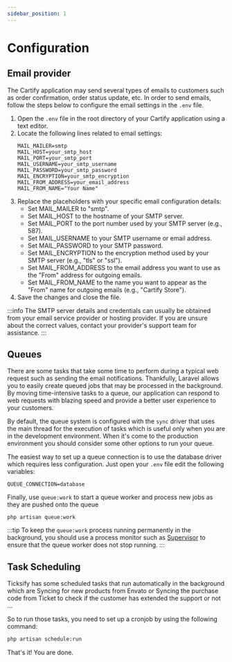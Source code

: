 ```yaml
---
sidebar_position: 1
---
```



# Configuration
<TOCInline toc={toc}/>

## Email provider

The Cartify application may send several types of emails to customers such as order confirmation, order status update, etc. In order to send emails, follow the steps below to configure the email settings in the `.env` file.

1. Open the `.env` file in the root directory of your Cartify application using a text editor.
2. Locate the following lines related to email settings:
    ```text
    MAIL_MAILER=smtp
    MAIL_HOST=your_smtp_host
    MAIL_PORT=your_smtp_port
    MAIL_USERNAME=your_smtp_username
    MAIL_PASSWORD=your_smtp_password
    MAIL_ENCRYPTION=your_smtp_encryption
    MAIL_FROM_ADDRESS=your_email_address
    MAIL_FROM_NAME="Your Name"
    ```
3. Replace the placeholders with your specific email configuration details:
    * Set MAIL_MAILER to "smtp".
    * Set MAIL_HOST to the hostname of your SMTP server.
    * Set MAIL_PORT to the port number used by your SMTP server (e.g., 587).
    * Set MAIL_USERNAME to your SMTP username or email address.
    * Set MAIL_PASSWORD to your SMTP password.
    * Set MAIL_ENCRYPTION to the encryption method used by your SMTP server (e.g., "tls" or "ssl").
    * Set MAIL_FROM_ADDRESS to the email address you want to use as the "From" address for outgoing emails.
    * Set MAIL_FROM_NAME to the name you want to appear as the "From" name for outgoing emails (e.g., "Cartify Store").
4. Save the changes and close the file.

:::info
The SMTP server details and credentials can usually be obtained from your email service provider or hosting provider. If you are unsure about the correct values, contact your provider's support team for assistance.
:::

## Queues

There are some tasks that take some time to perform during a typical web request such as sending the email
notifications. Thankfully, Laravel allows you to easily create queued jobs that may be processed in the background. By
moving time-intensive tasks to a queue, our application can respond to web requests with blazing speed and provide a
better user experience to your customers.

By default, the queue system is configured with the `sync` driver that uses the main thread for the execution of tasks
which is useful only when you are in the development environment. When it's come to the production environment you
should consider some other options to run your queue.

The easiest way to set up a queue connection is to use the database driver which requires less configuration. Just open
your `.env` file edit the following variables:

```text
QUEUE_CONNECTION=database
```

Finally, use `queue:work` to start a queue worker and process new jobs as they are pushed onto the queue

```shell
php artisan queue:work
```

:::tip
To keep the `queue:work` process running permanently in the background, you should use a process monitor such
as [Supervisor](https://laravel.com/docs/9.x/queues#supervisor-configuration) to ensure that the queue worker does not
stop running.
:::

## Task Scheduling

Ticksify has some scheduled tasks that run automatically in the background which are Syncing for new products from
Envato or Syncing the purchase code from Ticket to check if the customer has extended the support or not ...

So to run those tasks, you need to set up a cronjob by using the following command:

```bash
php artisan schedule:run
```

That's it! You are done.

